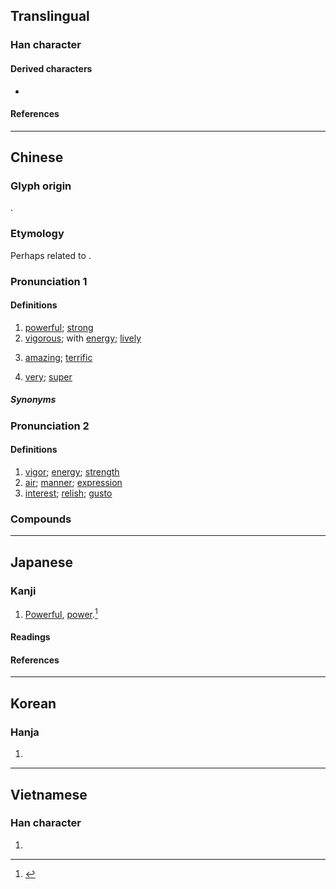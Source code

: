 {{also|劲}}
{{character info}}
==Translingual==
{{Han simplified forms|勁|𠡍|劲|ex=y}}

===Han character===
{{Han char|rn=19|rad=力|as=07|sn=9|four=14127|canj=MMKS|ids=⿰巠力}}

====Derived characters====
* {{l|mul|[[葝]]([[𫈎]]) [[𤠃]] [[𥯙]]}}

====References====
{{Han ref|kx=0147.250|dkj=02349|dj=0332.060|hdz=10371.040|uh=52C1}}

----

==Chinese==
{{zh-forms|s=劲|alt=⿰𰡮力-early simplified form,𠡍}}

===Glyph origin===
{{Han etym}}
{{Han compound|巠|力|ls=psc|c1=p|c2=s|t2=strength}}.

===Etymology===
Perhaps related to {{och-l|強|strong}}.

===Pronunciation 1===
{{zh-pron
|m=jìng
|m-s=
|c=ging6,ging3
|c_note=ging6 - more common, especially when meaning “amazing; terrific; super”
|c-t=
|g=
|h=pfs=kin
|j=
|md=gêng
|mn=kèng
|mn-t=gên3
|w=2jin
|x=
|mc=y
|oc=y
|cat=a,n,c:adv
}}

====Definitions====
{{zh-hanzi}}

# [[powerful]]; [[strong]]
# [[vigorous]]; with [[energy]]; [[lively]]
# {{lb|zh|Cantonese}} [[amazing]]; [[terrific]]
#: {{zh-x|好 勁{ging6}|amazing|C}}
# {{lb|zh|Cantonese}} [[very]]; [[super]]
#: {{zh-x|勁{ging6} 似|'''closely''' resembling|C}}
#: {{zh-x|勁{ging6} 煩|'''super''' annoying|C}}

=====Synonyms=====
{{zh-dial|厲害}}

===Pronunciation 2===
{{zh-pron
|m=勁,er=y,2er=y
|m-s=
|c=ging3,ging6
|c-t=
|g=
|h=pfs=kin
|j=
|md=géng
|mn=kèng
|mn-t=gên3
|w=2jin
|x=
|mc=y
|oc=y
|cat=a,n,c:adv
}}

====Definitions====
{{zh-hanzi}}

# [[vigor]]; [[energy]]; [[strength]] {{zh-mw|m:股}}
# [[air]]; [[manner]]; [[expression]] {{zh-mw|m:股}}
# [[interest]]; [[relish]]; [[gusto]]

===Compounds===
{{zh-der|勁力|勁吹|勁頭|勁頭兒|勁射|勁拔|勁敵|勁旅|勁氣|勁烈|勁秀|勁草|勁道|勁風|內勁|別勁|勁士|口勁|勁捷|強勁|一個勁兒|勁秋|勁兵|來勁|勁弩|忖著勁兒|一股勁兒|後勁|勁骨豐肌|差勁|勁翮|不對勁|加把勁|幹勁|努勁兒|帶勁|動勁|巧勁兒|吃勁|傻勁|使勁|不得勁|勁節|夠勁|傻勁兒|下死勁|得勁|堅勁|下勁|上勁|卯勁|勁道十足|加勁|剛勁|冷勁|對勁|橫勁|攢勁|洩勁|用勁|果勁|標勁兒|扭勁|殊功勁節|清風勁節|有勁|提不起勁|犯牛勁|直節勁氣|碰勁|磨勁兒|疾風勁草|猛勁|猛個勁|牛勁|沒勁|烹勁兒|洋勁|繃勁兒|較勁兒|衝勁|較勁|費勁|腳勁|豁勁|醋勁|蒼勁|鬆勁|鬧騰勁兒|鬥勁|雄勁|高風勁節|遒勁|逞著勁兒|起勁|賣死勁|賣勁|襠勁|虎勁|發勁|獨勁}}

{{zh-cat|Elementary}}

----

==Japanese==
{{ja-kanji forms|𠡍|勁}}

===Kanji===
{{ja-kanji|grade=|rs=力07|shin=𠡍}}

# [[powerful|Powerful]], [[power]].<ref name="gakken">{{cite-book|year=2002|author=Akiyasu Tōdō [''et al.'']|title=漢字源|ISBN=978-4053008893|passage=勁 劤}}</ref>

====Readings====
{{ja-readings
|goon=きょう
|kanon=けい
|kun=つよ-い
}}

====References====
<references/>

----

==Korean==

===Hanja===
{{ko-hanja|경}}

# {{rfdef|ko|sort=力07}}

----

==Vietnamese==

===Han character===
{{vi-readings|reading=[[kính]], [[cứng]], [[cánh]], [[kình]]|rs=力07}}

# {{rfdef|vi|sort=力07}}